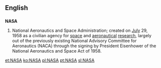 ==English==
==={{acronym}}===
{{wikipedia}}
'''NASA'''
# National Aeronautics and Space Administration; created on [[July]] 29, 1958  as a civilian agency for [[space]] and [[aeronautical]] [[research]], largely out of the previously existing National Advisory Committee for Aeronautics (NACA) through the signing by President Eisenhower of the National Aeronautics and Space Act of 1958.

[[et:NASA]]
[[ko:NASA]]
[[pl:NASA]]
[[pt:NASA]]
[[sl:NASA]]